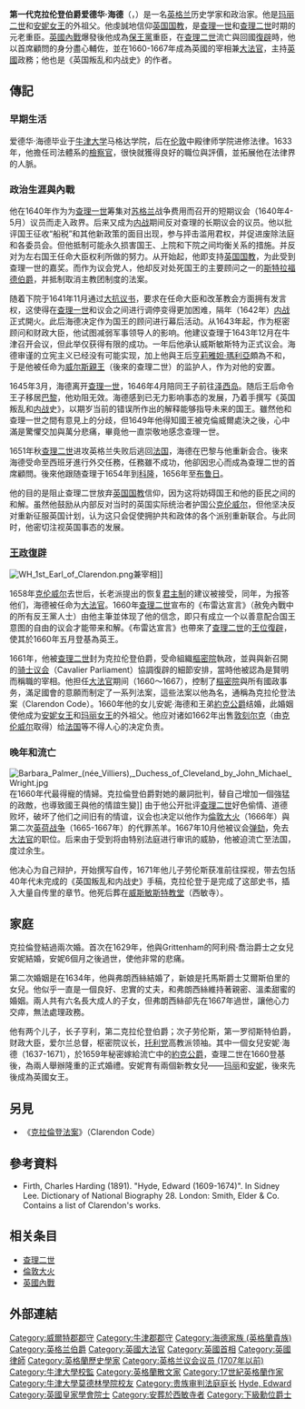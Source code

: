 {{infobox royalty
|name=爱德华·海德
|image=EdwardHyde1626.jpg
|caption=第一代克拉伦登伯爵爱德华·海德
|birth_date={{birth date|1609|2|18}}
|death_date={{death date and age|1674|12|9|1609|2|18}}
|death_place=[[盧昂|盧昂]]
|place_of_burial=[[西敏寺|西敏寺]]
|succession=[[克拉伦登伯爵|克拉伦登伯爵]]
|reign=1667年4月20日-1674年12月9日
|spouse={{marriage|Anne Ayliffe|1629|1629}}<br>{{marriage|Frances Aylesbury|1634|1667}}
|issue=第二代克拉倫登伯爵亨利·海德<br>第一代羅徹斯特伯爵勞倫斯·海德<br>Edward Hyde<br>James Hyde<br>[[安妮·海德|約克公爵夫人安妮·海德]]<br>Frances Hyde
}}

'''第一代克拉伦登伯爵爱德华·海德'''（{{lang|en|Edward Hyde, 1st Earl of Clarendon}}，{{bd|1609年|2月18日|1674年|12月9日}}）是一名[[英格兰|英格兰]]历史学家和政治家。他是[[玛丽二世_(英格兰)|玛丽二世]]和[[安妮_(大不列颠)|安妮女王]]的外祖父。他虔誠地信仰[[英国国教|英国国教]]，是[[查理一世_(英格蘭)|查理一世]]和[[查理二世_(英格蘭)|查理二世]]时期的元老重臣。[[英國內戰|英國內戰]]爆發後他成為[[保王黨|保王黨]]重臣，在[[查理二世|查理二世]]流亡與回國[[復辟|復辟]]時，他以首席顧問的身分盡心輔佐，並在1660-1667年成為英國的宰相兼[[大法官_(英國)|大法官]]，主持[[英國|英國]]政務；他也是《英国叛乱和内战史》的作者。

==傳記==
===早期生活===
爱德华·海德毕业于[[牛津大学|牛津大学]]马格达学院，后在[[伦敦|伦敦]]中殿律师学院进修法律。1633年，他擔任司法體系的[[檢察官|檢察官]]，很快就獲得良好的職位與評價，並拓展他在法律界的人脈。

===政治生涯與內戰===
{{Main|英国内战}}
他在1640年作为为[[查理一世_(英格蘭)|查理一世]]筹集对[[苏格兰|苏格兰]]战争费用而召开的短期议会（1640年4-5月）议员而走入政界。后来又成为[[英国内战|内战]]期间反对查理的长期议会的议员。他以批评国王征收“船税”和其他新政策的面目出现，参与抨击滥用君权，并促进废除法庭和各委员会。但他抵制可能永久损害国王、上院和下院之间均衡关系的措施。并反对为左右国王任命大臣权利所做的努力。从开始起，他即支持[[英国国教|英国国教]]，为此受到查理一世的嘉奖。而作为议会党人，他却反对处死国王的主要顾问之一的[[斯特拉福德伯爵|斯特拉福德伯爵]]，并抵制取消主教团制度的法案。

随着下院于1641年11月通过[[大抗议书|大抗议书]]，要求在任命大臣和改革教会方面拥有发言权，这使得在[[查理一世_(英格蘭)|查理一世]]和议会之间进行调停变得更加困难，隔年（1642年）[[英国内战|内战]]正式開火。此后海德决定作为国王的顾问进行幕后活动。从1643年起，作为枢密顾问和财政大臣，他试图减弱军事领导人的影响。他建议查理于1643年12月在牛津召开会议，但此举仅获得有限的成功。一年后他承认威斯敏斯特为正式议会。海德审谨的立宪主义已经没有可能实现，加上他與王后[[亨莉雅妲·瑪利亞|亨莉雅妲·瑪利亞]]頗為不和，于是他被任命为[[威尔斯親王|威尔斯親王]]（後來的查理二世）的监护人，作为对他的安置。

1645年3月，海德离开[[查理一世_(英格蘭)|查理一世]]，1646年4月陪同王子前往[[泽西岛|泽西岛]]。随后王后命令王子移居[[巴黎|巴黎]]，他劝阻无效。海德感到已无力影响事态的发展，乃着手撰写《英国叛乱和[[英国内战|内战]]史》，以期岁当前的错误所作出的解释能够指导未来的国王。雖然他和查理一世之間有意見上的分歧，但1649年他得知國王被克倫威爾處決之後，心中滿是驚懼交加與萬分悲痛，畢竟他一直崇敬地感念查理一世。

1651年秋[[查理二世_(英格蘭)|查理二世]]进攻英格兰失败后逃回[[法国|法国]]，海德在巴黎与他重新会合。後來海德受命至西班牙進行外交任務，任務雖不成功，他卻因忠心而成為查理二世的首席顧問。後來他跟随查理于1654年到[[科隆|科隆]]，1656年至[[布鲁日|布鲁日]]。

他的目的是阻止查理二世放弃[[英国国教|英国国教]]信仰，因为这将妨碍国王和他的臣民之间的和解。虽然他鼓励从内部反对当时的英国实际统治者护国公[[奧利弗·克倫威爾|克伦威尔]]，但他坚决反对重新征服英国计划，认为这只会促使拥护共和政体的各个派别重新联合。与此同时，他密切注视英国事态的发展。

===[[查理二世_(英國)#王政復辟（Restoration）|王政復辟]]===
[[File:WH_1st_Earl_of_Clarendon.png|thumb]]兼宰相]]

1658年[[奧利弗·克倫威爾|克伦威尔]]去世后，长老派提出的恢复[[君主制|君主制]]的建议被接受，同年，为报答他们，海德被任命为[[大法官_(英國)|大法官]]。1660年[[查理二世_(英格蘭)|查理二世]]宣布的《布雷达宣言》（赦免內戰中的所有反王黨人士）由他主筆並体现了他的信念，即只有成立一个以善意配合国王意图的自由的议会才能带来和解。《布雷达宣言》也帶來了[[查理二世_(英格蘭)|查理二世]]的[[查理二世_(英國)#治國政績|王位復辟]]，使其於1660年五月登基為英王。

1661年，他被[[查理二世_(英格蘭)|查理二世]]封为克拉伦登伯爵，受命組織[[英國樞密院|樞密院]]執政，並與與新召開的[[骑士议会|骑士议会]]（Cavalier Parliament）協調復辟的細節安排，當時他被認為是賢明而稱職的宰相。他担任[[大法官_(英國)|大法官]]期间（1660～1667），控制了[[英國樞密院|樞密院]]與所有國政事务，滿足國會的意願而制定了一系列法案，這些法案以他為名，通稱為克拉伦登法案（Clarendon Code）。1660年他的女儿安妮·海德和王弟[[詹姆斯二世_(英格蘭)|約克公爵]]结婚，此婚姻使他成为[[安妮女王|安妮女王]]和[[玛丽二世_(英格兰)|玛丽女王]]的外祖父。他应对诸如1662年出售[[敦刻尔克|敦刻尔克]]（由[[奧利弗·克倫威爾|克伦威尔]]取得）给[[法国|法国]]等不得人心的决定负责。

===晚年和流亡===
[[File:Barbara_Palmer_(née_Villiers),_Duchess_of_Cleveland_by_John_Michael_Wright.jpg|thumb]]在1660年代最得寵的情婦。克拉倫登伯爵對她的嚴詞批判，替自己增加一個強猛的政敵，也導致國王與他的情誼生變]]
由于他公开批评[[查理二世_(英格蘭)|查理二世]]好色偷情、道德败坏，破坏了他们之间旧有的情谊，议会也决定以他作为[[倫敦大火|倫敦大火]]（1666年）與第二次[[英荷战争|英荷战争]]（1665-1667年）的代罪羔羊。1667年10月他被议会[[弹劾|弹劾]]，免去[[大法官_(英國)|大法官]]的职位。后来由于受到将由特别法庭进行审讯的威胁，他被迫流亡至法国，度过余生。

他决心为自己辩护，开始撰写自传，1671年他儿子劳伦斯获准前往探视，带去包括40年代未完成的《英国叛乱和内战史》手稿，克拉伦登于是完成了这部史书，插入大量自传里的章节。他死后葬在[[威斯敏斯特教堂|威斯敏斯特教堂]]（西敏寺）。

==家庭==
克拉倫登結過兩次婚。首次在1629年，他與Grittenham的阿利飛·喬治爵士之女兒安妮結婚，安妮6個月之後過世，使他非常的悲痛。

第二次婚姻是在1634年，他與弗朗西絲結婚了，新娘是托馬斯爵士艾爾斯伯里的女兒。他似乎一直是一個良好、忠實的丈夫，和弗朗西絲維持著親密、溫柔甜蜜的婚姻。兩人共有六名長大成人的子女，但弗朗西絲卻先在1667年過世，讓他心力交瘁，無法處理政務。

他有两个儿子，长子亨利，第二克拉伦登伯爵；次子劳伦斯，第一罗彻斯特伯爵，财政大臣，爱尔兰总督，枢密院议长，[[托利党|托利党]]高教派领袖。其中一個女兒安妮·海德（1637-1671），於1659年秘密嫁給流亡中的[[詹姆斯二世_(英格蘭)|約克公爵]]，查理二世在1660登基後，為兩人舉辦隆重的正式婚禮。安妮育有兩個新教女兒——[[玛丽二世_(英格兰)|玛丽]]和[[安妮女王|安妮]]，後來先後成為英國女王。

==另見==
*《[[克拉倫登法案|克拉倫登法案]]》（Clarendon Code）

==參考資料==
* Firth, Charles Harding (1891). "Hyde, Edward (1609-1674)". In Sidney Lee. Dictionary of National Biography 28. London: Smith, Elder & Co.  Contains a list of Clarendon's works.

== 相关条目 ==
* [[查理二世_(英格蘭)|查理二世]]
* [[倫敦大火|倫敦大火]]
* [[英國內戰|英國內戰]]

==外部連結==

{{Authority control}}
{{DEFAULTSORT: Hyde, Edward}}
[[Category:威爾特郡郡守|Category:威爾特郡郡守]]
[[Category:牛津郡郡守|Category:牛津郡郡守]]
[[Category:海德家族_(英格蘭貴族)|Category:海德家族 (英格蘭貴族)]]
[[Category:英格兰伯爵|Category:英格兰伯爵]]
[[Category:英國大法官|Category:英國大法官]]
[[Category:英國首相|Category:英國首相]]
[[Category:英國律師|Category:英國律師]]
[[Category:英格蘭歷史學家|Category:英格蘭歷史學家]]
[[Category:英格兰议会议员_(1707年以前)|Category:英格兰议会议员 (1707年以前)]]
[[Category:牛津大學校監|Category:牛津大學校監]]
[[Category:英格蘭散文家|Category:英格蘭散文家]]
[[Category:17世紀英格蘭作家|Category:17世紀英格蘭作家]]
[[Category:牛津大學莫德林學院校友|Category:牛津大學莫德林學院校友]]
[[Category:贵族审判法庭庭长|Category:贵族审判法庭庭长]]
[[Category:骑士党|Hyde, Edward]]
[[Category:英國皇家學會院士|Category:英國皇家學會院士]]
[[Category:安葬於西敏寺者|Category:安葬於西敏寺者]]
[[Category:下級勳位爵士|Category:下級勳位爵士]]